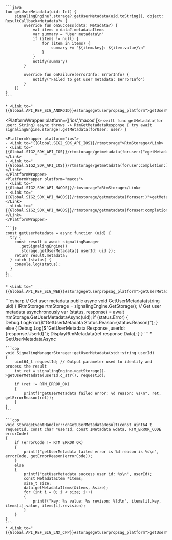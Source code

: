 <PlatformWrapper platform='android'>

    ```java
    fun getUserMetadata(uid: Int) {
        signalingEngine?.storage?.getUserMetadata(uid.toString(), object: ResultCallback<Metadata?> {
            override fun onSuccess(data: Metadata?) {
                val items = data?.metadataItems
                var summary = "User metadata\n"
                if (items != null) {
                    for (item in items) {
                        summary += "${item.key}: ${item.value}\n"
                    }
                }
                notify(summary)
            }

            override fun onFailure(errorInfo: ErrorInfo) {
                notify("Failed to get user metadata: $errorInfo")
            }
        })
    }
    ```
    
    * <Link to="{{Global.API_REF_SIG_ANDROID}}#storagegetuserpropsag_platform">getUserMetadata</Link>

</PlatformWrapper>

<PlatformWrapper platform={['ios','macos']}>
    ```swift
    func getMetadata(for user: String) async throws -> RtmGetMetadataResponse {
        try await signalingEngine.storage!.getMetadata(forUser: user)
    }
    ```

    <PlatformWrapper platform="ios">
    - <Link to="{{Global.SIG2_SDK_API_IOS}}/rtmstorage">RtmStorage</Link>
    - <Link to="{{Global.SIG2_SDK_API_IOS}}/rtmstorage/getmetadata(foruser:)">getMetadata(forUser:)</Link>
    - <Link to="{{Global.SIG2_SDK_API_IOS}}/rtmstorage/getmetadata(foruser:completion:)">getMetadata(forUser:completion:)</Link>
    </PlatformWrapper>
    <PlatformWrapper platform="macos">
    - <Link to="{{Global.SIG2_SDK_API_MACOS}}/rtmstorage">RtmStorage</Link>
    - <Link to="{{Global.SIG2_SDK_API_MACOS}}/rtmstorage/getmetadata(foruser:)">getMetadata(forUser:)</Link>
    - <Link to="{{Global.SIG2_SDK_API_MACOS}}/rtmstorage/getmetadata(foruser:completion:)">getMetadata(forUser:completion:)</Link>
    </PlatformWrapper>
</PlatformWrapper>

<PlatformWrapper platform = 'web'>

    ```js
    const getUserMetadata = async function (uid) {
      try {
        const result = await signalingManager
          .getSignalingEngine()
          .storage.getUserMetadata({ userId: uid });
        return result.metadata;
      } catch (status) {
        console.log(status);
      }
    };
    ```

    * <Link to="{{Global.API_REF_SIG_WEB}}#storagegetuserpropsag_platform">getUserMetadata</Link>
</PlatformWrapper>
<PlatformWrapper platform='unity'>
    ```csharp
    // Get user metadata
    public async void GetUserMetadata(string uid)
    {
        IRtmStorage rtmStorage = signalingEngine.GetStorage();
        // Get user metadata asynchronously
        var (status, response) = await rtmStorage.GetUserMetadataAsync(uid);
        if (status.Error)
        {
            Debug.LogError($"GetUserMetadata Status.Reason:{status.Reason}");
        }
        else
        {
            Debug.Log($"GetUserMetadata Response ,userId:{response.UserId}");
            DisplayRtmMetadata(ref response.Data);
        }
    }
    ```
    * <Link to="{{Global.API_REF_SIG_UNITY}}#storagegetuserpropsag_platform">GetUserMetadataAsync</Link>

</PlatformWrapper>

<PlatformWrapper platform='linux-cpp'>

    ```cpp
    void SignalingManagerStorage::getUserMetadata(std::string userId)
    {
        uint64_t requestId; // Output parameter used to identify and process the result
        int ret = signalingEngine->getStorage()->getUserMetadata(userId.c_str(), requestId);
        
        if (ret != RTM_ERROR_OK)
        {
            printf("getUserMetadata failed error: %d reason: %s\n", ret, getErrorReason(ret));
        }
    }
    ```

    ```cpp
    void StorageEventHandler::onGetUserMetadataResult(const uint64_t requestId, const char *userId, const IMetadata &data, RTM_ERROR_CODE errorCode) 
    {
        if (errorCode != RTM_ERROR_OK)
        {
            printf("getUserMetadata failed error is %d reason is %s\n", errorCode, getErrorReason(errorCode));
        }
        else
        {
            printf("getUserMetadata success user id: %s\n", userId);
            const MetadataItem *items;
            size_t size;
            data.getMetadataItems(&items, &size);
            for (int i = 0; i < size; i++)
            {
                printf("key: %s value: %s revison: %ld\n", items[i].key, items[i].value, items[i].revision);
            }
        }
    }
    ```
    * <Link to="{{Global.API_REF_SIG_LNX_CPP}}#storagegetuserpropsag_platform">getUserMetadata</Link>
</PlatformWrapper>